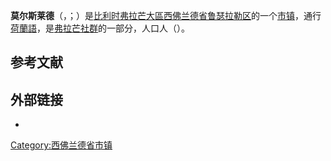 {{noteTA|G1=比利时地名}}
{{Infobox Belgium municipality
|name             = 莫尔斯莱德
|native_name      = <small>{{native name|nl|Moorslede}}<br>{{native name|vls|Môoslee}}</small>
|picture          = Moorslede - Town hall 1.jpg
|picture-legend   = 市政厅
|map              = Moorslede West-Flanders Belgium Map.svg
|map-legend       = 莫尔斯莱德在[[西佛兰德省|西佛兰德省]]的位置
|arms             = Moorslede wapen.svg
|flag             = Moorslede Belgium.svg
|region           = {{BE-REG-FLE}}
|community        = {{BE-NL}}
|province         = {{BE-PROV-WV}}
|arrondissement   = [[鲁瑟拉勒区|鲁瑟拉勒区]]
|nis              = 36012
|pyramid-date     =
|0-19=
|20-64=
|65=
|foreigners       =
|foreigners-date  =
|mayor            =	Ward Vergote (Visie)
|majority         = Visie, STERK
|postal-codes     = 8890
|telephone-area   = 051
|web              = [http://www.moorslede.be/ www.moorslede.be]
|coordinates      = {{coord|50|53|N|03|04|E|region:BE|display=inline,title}}
}}
'''莫尔斯莱德'''（{{lang-nl|Moorslede}}，{{IPA-nl|ˈmoːrsˌleːdə}}；{{lang-vls|Môoslee}}）是[[比利时|比利时]][[弗拉芒大區|弗拉芒大區]][[西佛兰德省|西佛兰德省]][[鲁瑟拉勒区|鲁瑟拉勒区]]的一个[[市镇_(比利时)|市镇]]，通行[[荷蘭語|荷蘭語]]，是[[弗拉芒社群|弗拉芒社群]]的一部分，人口{{wikidata|property|normal+|P1082}}人（{{wikidata|qualifier|P1082|P585}}）。

== 参考文献 ==
{{Reflist}}

==外部链接==
* {{Commons category-inline|Moorslede}}

{{西佛兰德省市镇}}
{{Authority control}}
{{DEFAULTSORT:Moorslede}}
[[Category:西佛兰德省市镇|Category:西佛兰德省市镇]]
{{WestFlanders-geo-stub}}